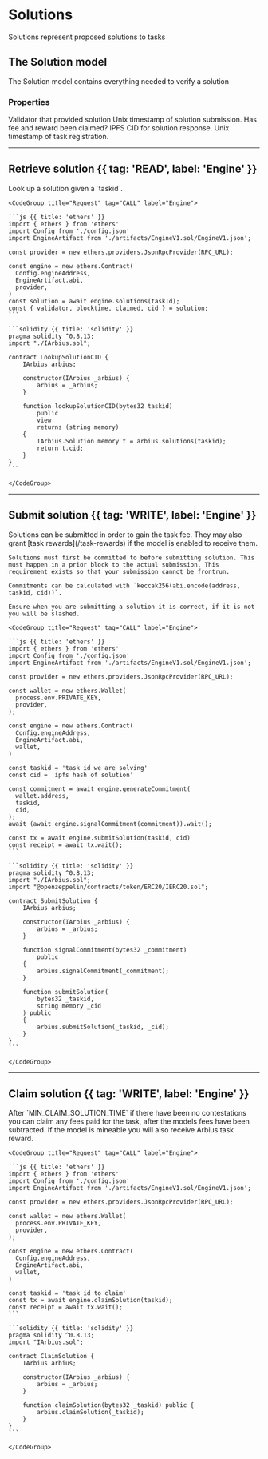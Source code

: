  
# Solutions
 
Solutions represent proposed solutions to tasks
 
## The Solution model
 
The Solution model contains everything needed to verify a solution
 
### Properties
 
<Properties>
  <Property name="validator" type="address">
    Validator that provided solution
  </Property>
  <Property name="blocktime" type="uint64">
    Unix timestamp of solution submission.
  </Property>
  <Property name="claimed" type="boolean">
    Has fee and reward been claimed?
  </Property>
  <Property name="cid" type="string">
    IPFS CID for solution response.
    Unix timestamp of task registration.
  </Property>
</Properties>
 
---

## Retrieve solution {{ tag: 'READ', label: 'Engine' }}

<Row>
  <Col>
    Look up a solution given a `taskid`.
  </Col>
  <Col sticky>

    <CodeGroup title="Request" tag="CALL" label="Engine">

    ```js {{ title: 'ethers' }}
    import { ethers } from 'ethers'
    import Config from './config.json'
    import EngineArtifact from './artifacts/EngineV1.sol/EngineV1.json';

    const provider = new ethers.providers.JsonRpcProvider(RPC_URL);

    const engine = new ethers.Contract(
      Config.engineAddress,
      EngineArtifact.abi,
      provider,
    )
    const solution = await engine.solutions(taskId);
    const { validator, blocktime, claimed, cid } = solution;
    ```

    ```solidity {{ title: 'solidity' }}
    pragma solidity ^0.8.13;
    import "./IArbius.sol";

    contract LookupSolutionCID {
        IArbius arbius;

        constructor(IArbius _arbius) {
            arbius = _arbius;
        }

        function lookupSolutionCID(bytes32 taskid)
            public
            view
            returns (string memory)
        {
            IArbius.Solution memory t = arbius.solutions(taskid);
            return t.cid;
        }
    }
    ```

    </CodeGroup>

  </Col>
</Row>

---

## Submit solution {{ tag: 'WRITE', label: 'Engine' }}

<Row>
  <Col>
    Solutions can be submitted in order to gain the task fee. They may also grant [task rewards](/task-rewards) if the model is enabled to receive them.

    Solutions must first be committed to before submitting solution. This must happen in a prior block to the actual submission. This requirement exists so that your submission cannot be frontrun.

    Commitments can be calculated with `keccak256(abi.encode(address, taskid, cid))`.

    Ensure when you are submitting a solution it is correct, if it is not you will be slashed.
  </Col>
  <Col sticky>

    <CodeGroup title="Request" tag="CALL" label="Engine">

    ```js {{ title: 'ethers' }}
    import { ethers } from 'ethers'
    import Config from './config.json'
    import EngineArtifact from './artifacts/EngineV1.sol/EngineV1.json';

    const provider = new ethers.providers.JsonRpcProvider(RPC_URL);

    const wallet = new ethers.Wallet(
      process.env.PRIVATE_KEY,
      provider,
    );

    const engine = new ethers.Contract(
      Config.engineAddress,
      EngineArtifact.abi,
      wallet,
    )

    const taskid = 'task id we are solving'
    const cid = 'ipfs hash of solution'

    const commitment = await engine.generateCommitment(
      wallet.address,
      taskid,
      cid,
    );
    await (await engine.signalCommitment(commitment)).wait();

    const tx = await engine.submitSolution(taskid, cid)
    const receipt = await tx.wait();
    ```

    ```solidity {{ title: 'solidity' }}
    pragma solidity ^0.8.13;
    import "./IArbius.sol";
    import "@openzeppelin/contracts/token/ERC20/IERC20.sol";

    contract SubmitSolution {
        IArbius arbius;

        constructor(IArbius _arbius) {
            arbius = _arbius;
        }

        function signalCommitment(bytes32 _commitment)
            public
        {
            arbius.signalCommitment(_commitment);
        }

        function submitSolution(
            bytes32 _taskid,
            string memory _cid
        ) public
        {
            arbius.submitSolution(_taskid, _cid);
        }
    }
    ```

    </CodeGroup>

  </Col>
</Row>

---

## Claim solution {{ tag: 'WRITE', label: 'Engine' }}

<Row>
  <Col>
    After `MIN_CLAIM_SOLUTION_TIME` if there have been no contestations you can claim any fees paid for the task, after the models fees have been subtracted. If the model is mineable you will also receive Arbius task reward.
  </Col>
  <Col sticky>

    <CodeGroup title="Request" tag="CALL" label="Engine">

    ```js {{ title: 'ethers' }}
    import { ethers } from 'ethers'
    import Config from './config.json'
    import EngineArtifact from './artifacts/EngineV1.sol/EngineV1.json';

    const provider = new ethers.providers.JsonRpcProvider(RPC_URL);

    const wallet = new ethers.Wallet(
      process.env.PRIVATE_KEY,
      provider,
    );

    const engine = new ethers.Contract(
      Config.engineAddress,
      EngineArtifact.abi,
      wallet,
    )

    const taskid = 'task id to claim'
    const tx = await engine.claimSolution(taskid);
    const receipt = await tx.wait();
    ```

    ```solidity {{ title: 'solidity' }}
    pragma solidity ^0.8.13;
    import "IArbius.sol";

    contract ClaimSolution {
        IArbius arbius;

        constructor(IArbius _arbius) {
            arbius = _arbius;
        }

        function claimSolution(bytes32 _taskid) public {
            arbius.claimSolution(_taskid);
        }
    }
    ```

    </CodeGroup>

  </Col>
</Row>

